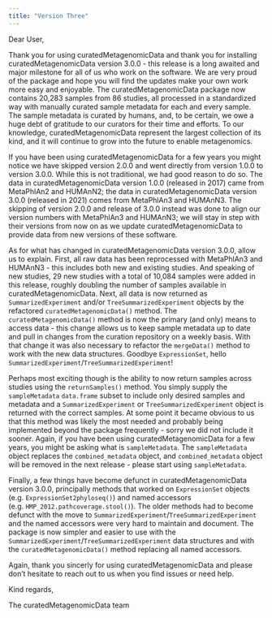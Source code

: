```yaml
---
title: "Version Three"
---
```


Dear User,

Thank you for using curatedMetagenomicData and thank you for installing curatedMetagenomicData version 3.0.0 - this release is a long awaited and major milestone for all of us who work on the software. We are very proud of the package and hope you will find the updates make your own work more easy and enjoyable. The curatedMetagenomicData package now contains 20,283 samples from 86 studies, all processed in a standardized way with manually curated sample metadata for each and every sample. The sample metadata is curated by humans, and, to be certain, we owe a huge debt of gratitude to our curators for their time and efforts. To our knowledge, curatedMetagenomicData represent the largest collection of its kind, and it will continue to grow into the future to enable metagenomics.

If you have been using curatedMetagenomicData for a few years you might notice we have skipped version 2.0.0 and went directly from version 1.0.0 to version 3.0.0. While this is not traditional, we had good reason to do so. The data in curatedMetagenomicData version 1.0.0 (released in 2017) came from MetaPhlAn2 and HUMAnN2; the data in curatedMetagenomicData version 3.0.0 (released in 2021) comes from MetaPhlAn3 and HUMAnN3. The skipping of version 2.0.0 and release of 3.0.0 instead was done to align our version numbers with MetaPhlAn3 and HUMAnN3; we will stay in step with their versions from now on as we update curatedMetagenomicData to provide data from new versions of these software.

As for what has changed in curatedMetagenomicData version 3.0.0, allow us to explain. First, all raw data has been reprocessed with MetaPhlAn3 and HUMAnN3 - this includes both new and existing studies. And speaking of new studies, 29 new studies with a total of 10,084 samples were added in this release, roughly doubling the number of samples available in curatedMetagenomicData. Next, all data is now returned as `SummarizedExperiment` and/or `TreeSummarizedExperiment` objects by the refactored `curatedMetagenomicData()` method. The `curatedMetagenomicData()` method is now the primary (and only) means to access data - this change allows us to keep sample metadata up to date and pull in changes from the curation repository on a weekly basis. With that change it was also necessary to refactor the `mergeData()` method to work with the new data structures. Goodbye `ExpressionSet`, hello `SummarizedExperiment`/`TreeSummarizedExperiment`!

Perhaps most exciting though is the ability to now return samples across studies using the `returnSamples()` method. You simply supply the `sampleMetadata` `data.frame` subset to include only desired samples and metadata and a `SummarizedExperiment` or `TreeSummarizedExperiment` object is returned with the correct samples. At some point it became obvious to us that this method was likely the most needed and probably being implemented beyond the package frequently - sorry we did not include it sooner. Again, if you have been using curatedMetagenomicData for a few years, you might be asking what is `sampleMetadata`. The `sampleMetadata` object replaces the `combined_metadata` object, and `combined_metadata` object will be removed in the next release - please start using `sampleMetadata`.

Finally, a few things have become defunct in curatedMetagenomicData version 3.0.0, principally methods that worked on `ExpressionSet` objects (e.g. `ExpressionSet2phyloseq()`) and named accessors (e.g. `HMP_2012.pathcoverage.stool()`). The older methods had to become defunct with the move to `SummarizedExperiment`/`TreeSummarizedExperiment` and the named accessors were very hard to maintain and document. The package is now simpler and easier to use with the `SummarizedExperiment`/`TreeSummarizedExperiment` data structures and with the `curatedMetagenomicData()` method replacing all named accessors.

Again, thank you sincerly for using curatedMetagenomicData and please don't hesitate to reach out to us when you find issues or need help.

Kind regards,

The curatedMetagenomicData team
